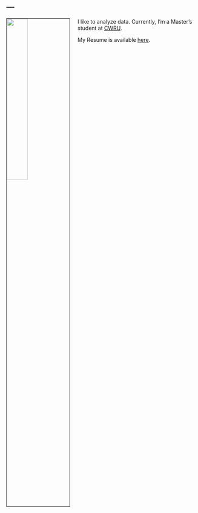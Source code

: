 ---
---

<link rel="stylesheet" href="styles.css" type="text/css">

<img src="images/AbhiDevathi.jpg" style="width:33%; border:1px solid; margin-right: 20px" align="left">

I like to analyze data. Currently, I'm a Master's student at [CWRU](http://mathstats.case.edu).

My Resume is available [here](files/DevathiResume.pdf).